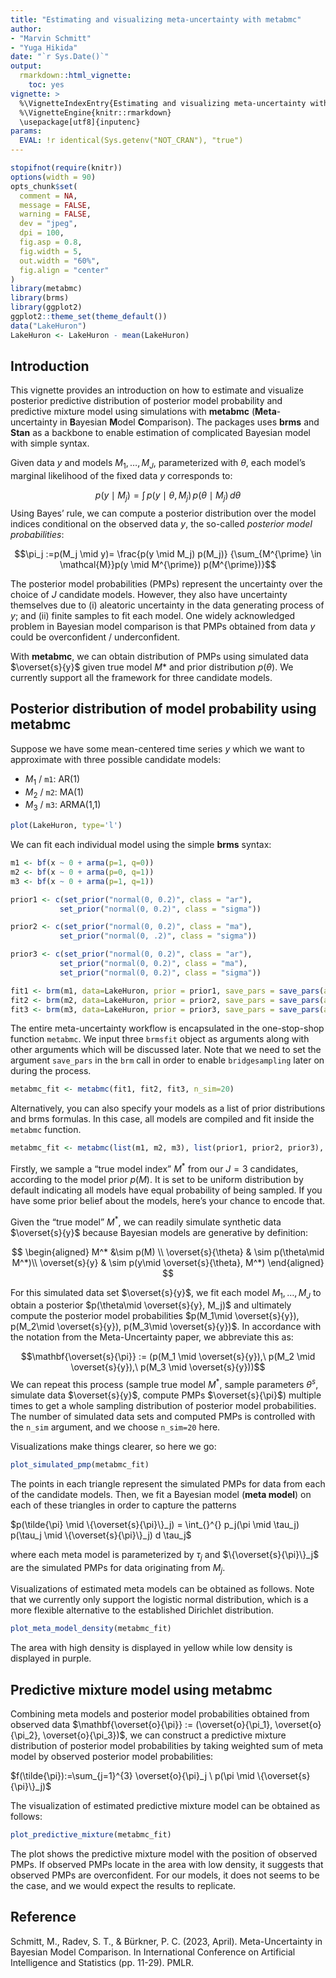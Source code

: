 ```yaml
---
title: "Estimating and visualizing meta-uncertainty with metabmc"
author: 
- "Marvin Schmitt"
- "Yuga Hikida"
date: "`r Sys.Date()`"
output:
  rmarkdown::html_vignette:
    toc: yes
vignette: >
  %\VignetteIndexEntry{Estimating and visualizing meta-uncertainty with metabmc}
  %\VignetteEngine{knitr::rmarkdown}
  \usepackage[utf8]{inputenc}
params:
  EVAL: !r identical(Sys.getenv("NOT_CRAN"), "true")
---
```


```r
stopifnot(require(knitr))
options(width = 90)
opts_chunk$set(
  comment = NA,
  message = FALSE,
  warning = FALSE,
  dev = "jpeg",
  dpi = 100,
  fig.asp = 0.8,
  fig.width = 5,
  out.width = "60%",
  fig.align = "center"
)
library(metabmc)
library(brms)
library(ggplot2)
ggplot2::theme_set(theme_default())
data("LakeHuron")
LakeHuron <- LakeHuron - mean(LakeHuron)
```

## Introduction

This vignette provides an introduction on how to estimate and visualize posterior 
predictive distribution of posterior model probability and predictive mixture 
model using simulations with **metabmc** (**Meta**-uncertainty in **B**ayesian **M**odel **C**omparison).
The packages uses **brms** and **Stan** as a backbone to enable estimation of 
complicated Bayesian model with simple syntax.

Given data $y$ and models $M_1,\ldots,M_J$, parameterized with $\theta$, each model's marginal likelihood of the fixed data $y$ corresponds to:

$$p(y \mid M_j) =\int_{}^{}\,p(y \mid \theta, M_j)\,p(\theta \mid M_j) \,d\theta$$
Using Bayes' rule, we can compute a posterior distribution over the model indices conditional on the observed data $y$, the so-called *posterior model probabilities*:

$$\pi_j :=p(M_j \mid y)= \frac{p(y \mid M_j) p(M_j)} {\sum_{M^{\prime} \in \mathcal{M}}p(y \mid M^{\prime}) p(M^{\prime})}$$

The posterior model probabilities (PMPs) represent the uncertainty over the choice of 
$J$ candidate models. However, they also have uncertainty themselves due to (i) aleatoric uncertainty in the data 
generating process of $y$; and (ii) finite samples to fit each model. 
One widely acknowledged problem in Bayesian model comparison is that PMPs obtained from data $y$ could be overconfident / underconfident.

With **metabmc**, we can obtain distribution of PMPs using simulated 
data $\overset{s}{y}$ given true model $M*$ and prior distribution $p(\theta)$. 
We currently support all the framework for three candidate models.

## Posterior distribution of model probability using **metabmc**

Suppose we have some mean-centered time series $y$ which we want to approximate with three possible candidate models:

- $M_1$ / `m1`: AR(1)
- $M_2$ / `m2`: MA(1)
- $M_3$ / `m3`: ARMA(1,1)

```r
plot(LakeHuron, type='l')
```

We can fit each individual model using the simple **brms** syntax:

```r
m1 <- bf(x ~ 0 + arma(p=1, q=0))
m2 <- bf(x ~ 0 + arma(p=0, q=1))
m3 <- bf(x ~ 0 + arma(p=1, q=1))

prior1 <- c(set_prior("normal(0, 0.2)", class = "ar"),
           set_prior("normal(0, 0.2)", class = "sigma"))

prior2 <- c(set_prior("normal(0, 0.2)", class = "ma"),
           set_prior("normal(0, .2)", class = "sigma"))

prior3 <- c(set_prior("normal(0, 0.2)", class = "ar"),
           set_prior("normal(0, 0.2)", class = "ma"),
           set_prior("normal(0, 0.2)", class = "sigma"))

fit1 <- brm(m1, data=LakeHuron, prior = prior1, save_pars = save_pars(all = TRUE))
fit2 <- brm(m2, data=LakeHuron, prior = prior2, save_pars = save_pars(all = TRUE))
fit3 <- brm(m3, data=LakeHuron, prior = prior3, save_pars = save_pars(all = TRUE))
```

The entire meta-uncertainty workflow is encapsulated in the one-stop-shop function `metabmc`.
We input three `brmsfit` object as arguments along with other arguments which
will be discussed later. Note that we need to set the argument `save_pars` in the `brm` call in order to enable `bridgesampling` later 
on during the process.

```r
metabmc_fit <- metabmc(fit1, fit2, fit3, n_sim=20)
```

Alternatively, you can also specify your models as a list of prior distributions and brms formulas. In this case, all models are compiled and fit inside the `metabmc` function.

```r
metabmc_fit <- metabmc(list(m1, m2, m3), list(prior1, prior2, prior3), data = LakeHuron, n_sim=20)
```

Firstly, we sample a "true model index" $M^*$ from our $J = 3$ candidates, according to the model prior $p(M)$. 
It is set to be uniform distribution by default indicating all models have equal
probability of being sampled. If you have some prior belief about the models, here's your chance to encode that.

Given the "true model" $M^*$, we can readily simulate synthetic data $\overset{s}{y}$ because Bayesian models are generative by definition:

$$
\begin{aligned}
M^* &\sim p(M) \\
\overset{s}{\theta} & \sim p(\theta\mid M^*)\\
\overset{s}{y} & \sim p(y\mid \overset{s}{\theta}, M^*)
\end{aligned}
$$

For this simulated data set $\overset{s}{y}$, we fit each model $M_1, \ldots, M_J$ to obtain a posterior $p(\theta\mid \overset{s}{y}, M_j)$ and ultimately compute the posterior model probabilities $p(M_1\mid \overset{s}{y}), p(M_2\mid \overset{s}{y}), p(M_3\mid \overset{s}{y})$. In accordance with the notation from the Meta-Uncertainty paper, we abbreviate this as:

$$\mathbf{\overset{s}{\pi}} := (p(M_1 \mid \overset{s}{y}),\ p(M_2 \mid \overset{s}{y}),\ p(M_3 \mid \overset{s}{y}))$$
We can repeat this process (sample true model $M^*$, sample parameters $\theta^s$, simulate data $\overset{s}{y}$, compute PMPs $\overset{s}{\pi}$) multiple times to get a whole sampling distribution of posterior model probabilities. 
The number of simulated data sets and computed PMPs is controlled with the `n_sim` argument, and we choose `n_sim=20` here.

Visualizations make things clearer, so here we go:

```r
plot_simulated_pmp(metabmc_fit)
```

The points in each triangle represent the simulated PMPs for data from each of the candidate models.
Then, we fit a Bayesian model (**meta model**) on each of these triangles in order to capture the patterns

$p(\tilde{\pi} \mid \{\overset{s}{\pi}\}_j) = \int_{}^{} p_j(\pi \mid \tau_j) p(\tau_j \mid \{\overset{s}{\pi}\}_j) d \tau_j$

where each meta model is parameterized by $\tau_j$ and
$\{\overset{s}{\pi}\}_j$ are the simulated PMPs for data originating from $M_j$.

Visualizations of estimated meta models can be obtained as follows. Note that we
currently only support the logistic normal distribution, which is a more flexible alternative to the 
established Dirichlet distribution.

```r
plot_meta_model_density(metabmc_fit)
```

The area with high density is displayed in yellow while low density is displayed 
in purple.

## Predictive mixture model using **metabmc**

Combining meta models and posterior model probabilities obtained from observed
data $\mathbf{\overset{o}{\pi}} := (\overset{o}{\pi_1}, \overset{o}{\pi_2}, \overset{o}{\pi_3})$, 
we can construct a predictive mixture distribution of posterior model probabilities 
by taking weighted sum of meta model by observed posterior model probabilities:

$f(\tilde{\pi}):=\sum_{j=1}^{3} \overset{o}{\pi}_j \ p(\pi \mid \{\overset{s}{\pi}\}_j)$

The visualization of estimated predictive mixture model can be obtained as follows:

```r
plot_predictive_mixture(metabmc_fit)
```

The plot shows the predictive mixture model with the position of observed PMPs.
If observed PMPs locate in the area with low density, it suggests that observed
PMPs are overconfident. For our models, it does not seems to be the case, and we would expect the results to replicate.


## Reference

Schmitt, M., Radev, S. T., & Bürkner, P. C. (2023, April). Meta-Uncertainty in 
Bayesian Model Comparison. In International Conference on Artificial Intelligence 
and Statistics (pp. 11-29). PMLR.

